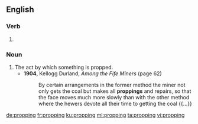 ==English==

===Verb===
{{head|en|present participle}}

# {{present participle of|prop|lang=en|nocat=1}}

===Noun===
{{en-noun}}

# The act by which something is propped.
#* '''1904''', Kellogg Durland, ''Among the Fife Miners'' (page 62)
#*: By certain arrangements in the former method the miner not only gets the coal but makes all '''proppings''' and repairs, so that the face moves much more slowly than with the other method where the hewers devote all their time to getting the coal {{...}}

[[de:propping]]
[[fr:propping]]
[[ku:propping]]
[[ml:propping]]
[[ta:propping]]
[[vi:propping]]